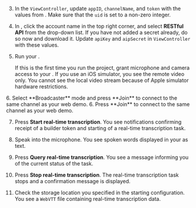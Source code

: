 
3. In the `ViewController`, update `appID`, `channelName`, and `token` with the values from <Vg k="CONSOLE" />. Make sure that the `uid` is set to a non-zero integer.

4. In <Vg k="CONSOLE" />, click the account name in the top right corner, and select **RESTful API** from the drop-down list. If you have not added a secret already, do so now and download it. Update `apiKey` and `aipSecret` in `ViewController` with these values.

5. Run your <Vpl k="CLIENT" />.

    If this is the first time you run the project, grant microphone and camera access to your <Vpl k="CLIENT" />.
    <PlatformWrapper platform="ios">
        If you use an iOS simulator, you see the remote video only. You cannot see the local video stream because of <Link target="_blank" to="https://help.apple.com/simulator/mac/current/#/devb0244142d">Apple simulator hardware restrictions</Link>.
    </PlatformWrapper>
<ProductWrapper notAllowed="video-calling">
6. Select **Broadcaster** mode and press **Join** to connect to the same channel as your web demo.
</ProductWrapper>

<ProductWrapper product="video-calling">
6. Press **Join** to connect to the same channel as your web demo.
</ProductWrapper>

7. Press **Start real-time transcription**. You see notifications confirming receipt of a builder token and starting of a real-time transcription task.

8. Speak into the microphone. You see spoken words displayed in your <Vpl k="CLIENT" /> as text.

9. Press **Query real-time transcription**. You see a message informing you of the current status of the task.

10. Press **Stop real-time transcription**. The real-time transcription task stops and a confirmation message is displayed.

11. Check the storage location you specified in the starting configuration. You see a `WebVTT` file containing real-time transcription data.